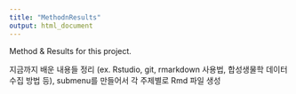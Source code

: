 ```yaml
---
title: "MethodnResults"
output: html_document
---
```


Method & Results for this project.

지금까지 배운 내용들 정리 (ex. Rstudio, git, rmarkdown 사용법, 합성생물학 데이터 수집 방법 등), submenu를 만들어서 각 주제별로 Rmd 파일 생성